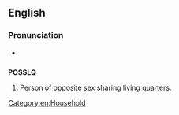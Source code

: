 ==English==

===Pronunciation===
* {{audio|en-us-POSSLQ.ogg|Audio (US)}}

==={{acronym-old}}===
'''POSSLQ'''

# {{context|US Census}} Person of opposite sex sharing living quarters.

[[Category:en:Household]]